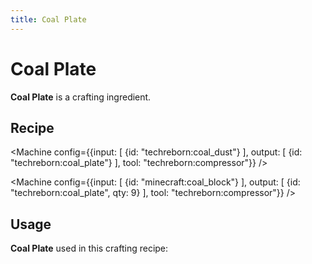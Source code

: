 ```yaml
---
title: Coal Plate
---
```


<ItemImage file="coal_plate" alt="Coal Plate" size="200" />

# Coal Plate

**Coal Plate** is a crafting ingredient.

## Recipe

<Machine config={{input: [
	{id: "techreborn:coal_dust"}
], output: [
	{id: "techreborn:coal_plate"}
], tool: "techreborn:compressor"}} />

<Machine config={{input: [
	{id: "minecraft:coal_block"}
], output: [
	{id: "techreborn:coal_plate", qty: 9}
], tool: "techreborn:compressor"}} />

## Usage

**Coal Plate** used in this crafting recipe:

<CraftingTable recipe="input techreborn:bronze_plate techreborn:coal_plate techreborn:gold_plate input techreborn:lapis_plate techreborn:industrial_machine_frame techreborn:nickel_plate input techreborn:obsidian_plate techreborn:quartz_plate techreborn:redstone_plate output techreborn:chunk_loader"/>